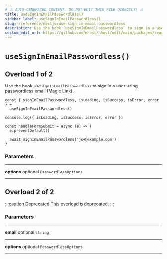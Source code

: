 ```yaml
---
# ⚠️ AUTO-GENERATED CONTENT. DO NOT EDIT THIS FILE DIRECTLY! ⚠️
title: useSignInEmailPasswordless()
sidebar_label: useSignInEmailPasswordless()
slug: /reference/nextjs/use-sign-in-email-passwordless
description: Use the hook `useSignInEmailPasswordless` to sign in a user using passwordless email (Magic Link).
custom_edit_url: https://github.com/nhost/nhost/edit/main/packages/react/src/hooks/authentication.ts#L172
---
```


# `useSignInEmailPasswordless()`

## Overload 1 of 2

Use the hook `useSignInEmailPasswordless` to sign in a user using passwordless email (Magic Link).

```tsx
const { signInEmailPasswordless, isLoading, isSuccess, isError, error } =
  useSignInEmailPasswordless()

console.log({ isLoading, isSuccess, isError, error })

const handleFormSubmit = async (e) => {
  e.preventDefault()

  await signInEmailPasswordless('joe@example.com')
}
```

### Parameters

---

**<span className="parameter-name">options</span>** <span className="optional-status">optional</span> `PasswordlessOptions`

---

## Overload 2 of 2

:::caution Deprecated
This overload is deprecated.
:::

### Parameters

---

**<span className="parameter-name">email</span>** <span className="optional-status">optional</span> `string`

---

**<span className="parameter-name">options</span>** <span className="optional-status">optional</span> `PasswordlessOptions`

---
